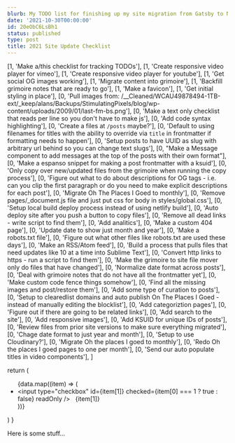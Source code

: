 ```yaml
---
blurb: My TODO list for finishing up my site migration from Gatsby to NextJS.
date: '2021-10-30T00:00:00'
id: 20eObC6LsBh1
status: published
type: post
title: 2021 Site Update Checklist
---
```


  [1, 'Make a/this checklist for tracking TODOs'],
  [1, 'Create responsive video player for vimeo'],
  [1, 'Create responsive video player for youtube'],
  [1, 'Get social OG images working'],
  [1, 'Migrate content into grimoire'],
  [1, 'Backfill grimoire notes that are ready to go'],
  [1, 'Make a favicon'],
  [1, 'Get initial styling in place'],
  [0, 'Pull images from: /__Cleaned/WCAU49878494-1TB-ext/_keep/alans/Backups/StimulatingPixels/blog/wp-content/uploads/2009/01/last-fm-bs.png'],
  [0, 'Make a text only checklist that reads per line so you don't have to make js'],
  [0, 'Add code syntax highlighting'],
  [0, 'Create a files at `/posts` maybe?'],
  [0, 'Default to using filenames for titles with the ability to override via `title` in frontmatter if formatting needs to happen'],
  [0, 'Setup posts to have UUID as slug with arbitrary url behind so you can change text slugs'],
  [0, "Make a Message component to add messages at the top of the posts with their own format"],
  [0, 'Make a espanso snippet for making a post frontmatter with a ksuid'],
  [0, 'Only copy over new/updated files from the grimoire when running the copy process'],
  [0, 'Figure out what to do about descriptions for OG tags - i.e. can you clip the first paragraph or do you need to make explicit descriptions for each post'],
  [0, 'Migrate Oh The Places I Goed to monthly'],
  [0, 'Remove pages/_document.js file and just put css for body in styles/global.css'],
  [0, 'Setup local build deploy process instead of using netlify build'],
  [0, 'Auto deploy site after you push a button to copy files'],
  [0, 'Remove all dead links - write script to find them'],
  [0, 'Add analitics'],
  [0, 'Make a custom 404 page'],
  [0, 'Update date to show just month and year'],
  [0, 'Make a robots.txt file'],
  [0, 'Figure out what other files like robots.txt are used these days'],
  [0, 'Make an RSS/Atom feed'],
  [0, 'Build a process that pulls files that need updates like 10 at a time into Sublime Text'],
  [0, 'Convert http links to https - run a script to find them'],
  [0, 'Make the grimoire to site file mover only do files that have changed'],
  [0, 'Normalize date format across posts'],
  [0, 'Deal with grimoire notes that do not have all the frontmatter yet'],
  [0, 'Make custom code fence things somehow'],
  [0, 'Find all the missing images and post/restore them'],
  [0, 'Add some type of curation to posts'], 
  [0, 'Setup to clearedlist domains and auto publish On The Places I Goed - instead of manually editing the blocklist'], 
  [0, 'Add categoriztion pages'],
  [0, 'Figure out if there are going to be related links'], 
  [0, 'Add search to the site'],
  [0, 'Add responsive images'],
  [0, 'Add KSUID for unique IDs of posts'],
  [0, 'Review files from prior site versions to make sure everything migrated'],
  [0, 'Chage date format to just year and month'],
  [0, 'Setup to use Cloudinary?'],
  [0, 'Migrate Oh the places I goed to monthly'],
  [0, 'Redo Oh the places I goed pages to one per month'],
  [0, 'Send our auto populate titles in video components'],
]

  return (
    <ul>
      {data.map((item) => (
        <li key={item}>
          <input
            type="checkbox"
            id={item[1]}
            checked={item[0] === 1 ? true : false}
            readOnly
          />
          <label htmlFor={item[1]}>&nbsp;&nbsp;{item[1]}</label>
        </li>
      ))}
    </ul>
  )
}

Here is some stuff...

<LocalChecklist data={listData} />
